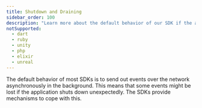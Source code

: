 ```yaml
---
title: Shutdown and Draining
sidebar_order: 100
description: "Learn more about the default behavior of our SDK if the application shuts down unexpectedly."
notSupported:
  - dart
  - ruby
  - unity
  - php
  - elixir
  - unreal
---
```


The default behavior of most SDKs is to send out events over the network
asynchronously in the background. This means that some events might be lost if the application shuts down unexpectedly. The SDKs provide mechanisms to cope with this.

<PlatformContent includePath="configuration/drain-example" />
